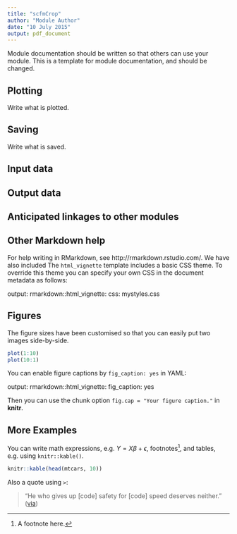 ```yaml
---
title: "scfmCrop"
author: "Module Author"
date: "10 July 2015"
output: pdf_document
---
```


Module documentation should be written so that others can use your module.
This is a template for module documentation, and should be changed.

## Plotting

Write what is plotted.

## Saving

Write what is saved.

## Input data

## Output data

## Anticipated linkages to other modules

## Other Markdown help
For help writing in RMarkdown, see http://rmarkdown.rstudio.com/. We have also included
The `html_vignette` template includes a basic CSS theme. To override this theme you can specify your own CSS in the document metadata as follows:

output:
rmarkdown::html_vignette:
css: mystyles.css

## Figures

The figure sizes have been customised so that you can easily put two images side-by-side.

```r
plot(1:10)
plot(10:1)
```

You can enable figure captions by `fig_caption: yes` in YAML:

output:
rmarkdown::html_vignette:
fig_caption: yes

Then you can use the chunk option `fig.cap = "Your figure caption."` in **knitr**.

## More Examples

You can write math expressions, e.g. $Y = X\beta + \epsilon$, footnotes^[A footnote here.], and tables, e.g. using `knitr::kable()`.

```r
knitr::kable(head(mtcars, 10))
```

Also a quote using `>`:

> "He who gives up [code] safety for [code] speed deserves neither."
([via](https://twitter.com/hadleywickham/status/504368538874703872))
